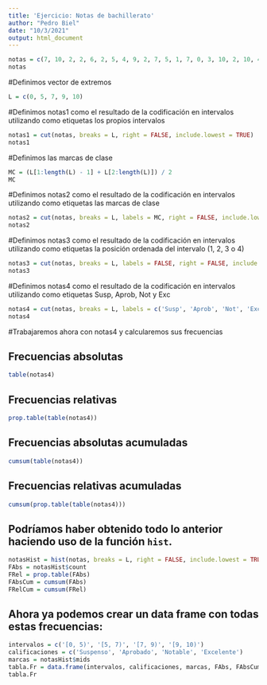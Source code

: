 ---
title: 'Ejercicio: Notas de bachillerato'
author: "Pedro Biel"
date: "10/3/2021"
output: html_document
---

```{r}
notas = c(7, 10, 2, 2, 6, 2, 5, 4, 9, 2, 7, 5, 1, 7, 0, 3, 10, 2, 10, 4, 1, 4, 5, 4, 0, 5, 10, 4, 3, 0, 7, 5, 10, 3, 4, 8, 1, 9, 3, 7, 9, 1, 9, 10, 5, 10, 10, 9, 5, 0, 3, 1, 3, 2, 0, 6, 6, 4, 7, 4, 7, 3, 9, 0, 7, 0, 3, 0, 3, 3, 1, 4, 10, 9, 1, 4, 0, 6, 10, 0, 10, 1, 0, 2, 6, 4, 8, 2, 3, 7, 7, 3, 3, 8, 2, 6, 6, 2, 8, 9)
notas
```

#Definimos vector de extremos

```{r}
L = c(0, 5, 7, 9, 10)
```

#Definimos notas1 como el resultado de la codificación en intervalos utilizando como etiquetas los propios intervalos

```{r}
notas1 = cut(notas, breaks = L, right = FALSE, include.lowest = TRUE)
notas1
```

#Definimos las marcas de clase

```{r}
MC = (L[1:length(L) - 1] + L[2:length(L)]) / 2
MC
```

#Definimos notas2 como el resultado de la codificación en intervalos utilizando como etiquetas las marcas de clase

```{r}
notas2 = cut(notas, breaks = L, labels = MC, right = FALSE, include.lowest = TRUE)
notas2
```

#Definimos notas3 como el resultado de la codificación en intervalos utilizando como etiquetas la posición ordenada del intervalo (1, 2, 3 o 4)

```{r}
notas3 = cut(notas, breaks = L, labels = FALSE, right = FALSE, include.lowest = TRUE)
notas3
```

#Definimos notas4 como el resultado de la codificación en intervalos utilizando como etiquetas Susp, Aprob, Not y Exc

```{r}
notas4 = cut(notas, breaks = L, labels = c('Susp', 'Aprob', 'Not', 'Exc'), right = FALSE, include.lowest = TRUE)
notas4
```

#Trabajaremos ahora con notas4 y calcularemos sus frecuencias

## Frecuencias absolutas

```{r}
table(notas4)
```

## Frecuencias relativas

```{r}
prop.table(table(notas4))
```

## Frecuencias absolutas acumuladas

```{r}
cumsum(table(notas4))
```

## Frecuencias relativas acumuladas

```{r}
cumsum(prop.table(table(notas4)))
```

## Podríamos haber obtenido todo lo anterior haciendo uso de la función `hist`.

```{r}
notasHist = hist(notas, breaks = L, right = FALSE, include.lowest = TRUE, plot = FALSE)
FAbs = notasHist$count
FRel = prop.table(FAbs)
FAbsCum = cumsum(FAbs)
FRelCum = cumsum(FRel)
```

## Ahora ya podemos crear un data frame con todas estas frecuencias:

```{r}
intervalos = c('[0, 5)', '[5, 7)', '[7, 9)', '[9, 10)')
calificaciones = c('Suspenso', 'Aprobado', 'Notable', 'Excelente')
marcas = notasHist$mids
tabla.Fr = data.frame(intervalos, calificaciones, marcas, FAbs, FAbsCum, FRel, FRelCum)
tabla.Fr
```






